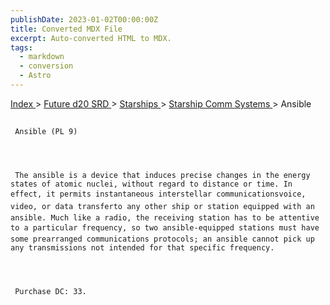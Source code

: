 ```yaml
---
publishDate: 2023-01-02T00:00:00Z
title: Converted MDX File
excerpt: Auto-converted HTML to MDX.
tags:
  - markdown
  - conversion
  - Astro
---
```


[
Index
](-index) >
[
Future d20 SRD
](future-d20-srd-index) >
[
Starships
](future-d20-srd-starships-index) >
[
Starship Comm Systems
](future-d20-srd-starships-starship-comm-systems-index) > Ansible

##

     Ansible (PL 9)




     The ansible is a device that induces precise changes in the energy states of atomic nuclei, without regard to distance or time. In effect, it permits instantaneous interstellar communicationsvoice, video, or data transferto any other ship or station equipped with an ansible. Much like a radio, the receiving station has to be attentive to a particular frequency, so two ansible-equipped stations must have some prearranged communications protocols; an ansible cannot pick up any transmissions not intended for that specific frequency.




     Purchase DC: 33.
